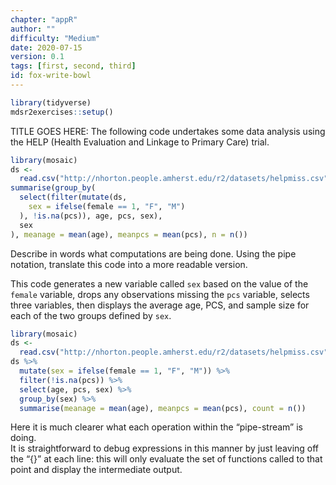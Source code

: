 ```yaml
---
chapter: "appR"
author: ""
difficulty: "Medium"
date: 2020-07-15 
version: 0.1
tags: [first, second, third]
id: fox-write-bowl
---
```


```r
library(tidyverse)
mdsr2exercises::setup()
```

TITLE GOES HERE: The following code undertakes some data analysis using the HELP (Health Evaluation and Linkage to Primary Care) trial.  

```r
library(mosaic)
ds <-
  read.csv("http://nhorton.people.amherst.edu/r2/datasets/helpmiss.csv")
summarise(group_by(
  select(filter(mutate(ds,
    sex = ifelse(female == 1, "F", "M")
  ), !is.na(pcs)), age, pcs, sex),
  sex
), meanage = mean(age), meanpcs = mean(pcs), n = n())
```

Describe in words what computations are being done.
Using the pipe notation, translate this code into a more readable version.

<!--begin-answer-->
This code generates a new variable called `sex` based on the value of the `female` variable, drops any observations missing the `pcs` variable, selects three variables, then displays the average age, PCS, and sample size for each of the two groups defined by `sex`.

```r
library(mosaic)
ds <-
  read.csv("http://nhorton.people.amherst.edu/r2/datasets/helpmiss.csv")
ds %>%
  mutate(sex = ifelse(female == 1, "F", "M")) %>%
  filter(!is.na(pcs)) %>%
  select(age, pcs, sex) %>%
  group_by(sex) %>%
  summarise(meanage = mean(age), meanpcs = mean(pcs), count = n())
```

Here it is much clearer what each operation within the "pipe-stream" is doing.  
It is straightforward to debug expressions in this manner by just leaving off the
"{\tt \%>\%}" at each line: this will only evaluate the set of functions called
to that point and display the intermediate output.

<!--end-answer-->


